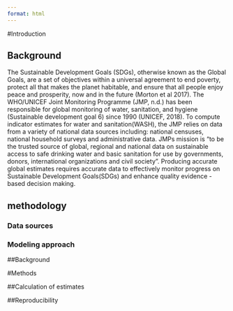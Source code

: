 ```yaml
---
format: html
---
```


#Introduction

## Background
The Sustainable Development Goals (SDGs), otherwise known as the Global Goals, are a set of objectives within a universal agreement to end poverty, protect all that makes the planet habitable, and ensure that all people enjoy peace and prosperity, now and in the future (Morton et al 2017). The WHO/UNICEF Joint Monitoring Programme (JMP, n.d.) has been responsible for global monitoring of water, sanitation, and hygiene (Sustainable development goal 6) since 1990 (UNICEF, 2018). To compute indicator estimates for water and sanitation(WASH), the JMP relies on data from a variety of national data sources including: national censuses, national household surveys and administrative data. JMPs mission is “to be the trusted source of global, regional and national data on sustainable access to safe drinking water and basic sanitation for use by governments, donors, international organizations and civil society”. Producing accurate global estimates requires accurate data to effectively monitor progress on Sustainable Development Goals(SDGs) and enhance quality evidence - based decision making.

## methodology

### Data sources
### Modeling approach







##Background

#Methods

##Calculation of estimates

##Reproducibility
